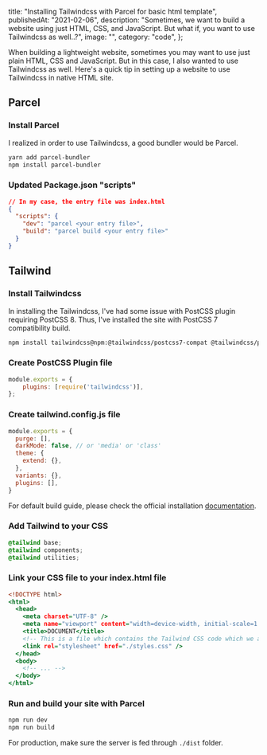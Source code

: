   title: "Installing Tailwindcss with Parcel for basic html template",
  publishedAt: "2021-02-06",
  description:
    "Sometimes, we want to build a website using just HTML, CSS, and JavaScript. But what if, you want to use Tailwindcss as well..?",
  image: "",
  category: "code",
};

When building a lightweight website, sometimes you may want to use just plain HTML, CSS and JavaScript. But in this case, I also wanted to use Tailwindcss as well. Here's a quick tip in setting up a website to use Tailwindcss in native HTML site.

## Parcel

### Install Parcel

I realized in order to use Tailwindcss, a good bundler would be Parcel.

```bash
yarn add parcel-bundler
npm install parcel-bundler
```

### Updated Package.json "scripts"

```json:package.json
// In my case, the entry file was index.html
{
  "scripts": {
    "dev": "parcel <your entry file>",
    "build": "parcel build <your entry file>"
  }
}
```

## Tailwind

### Install Tailwindcss

In installing the Tailwindcss, I've had some issue with PostCSS plugin requiring PostCSS 8. Thus, I've installed the site with PostCSS 7 compatibility build.

```bash
npm install tailwindcss@npm:@tailwindcss/postcss7-compat @tailwindcss/postcss7-compat postcss@^7 autoprefixer@^9
```

### Create PostCSS Plugin file

```js:postcss.config.js
module.exports = {
    plugins: [require('tailwindcss')],
};
```

### Create tailwind.config.js file

```js:tailwind.config.js
module.exports = {
  purge: [],
  darkMode: false, // or 'media' or 'class'
  theme: {
    extend: {},
  },
  variants: {},
  plugins: [],
}
```

For default build guide, please check the official installation [documentation](https://tailwindcss.com/docs/installation).

### Add Tailwind to your CSS

```css
@tailwind base;
@tailwind components;
@tailwind utilities;
```

### Link your CSS file to your index.html file

```html:index.html
<!DOCTYPE html>
<html>
  <head>
    <meta charset="UTF-8" />
    <meta name="viewport" content="width=device-width, initial-scale=1.0" />
    <title>DOCUMENT</title>
    <!-- This is a file which contains the Tailwind CSS code which we added in previous step -->
    <link rel="stylesheet" href="./styles.css" />
  </head>
  <body>
    <!-- ... -->
  </body>
</html>
```

### Run and build your site with Parcel

```bash
npm run dev
npm run build
```

For production, make sure the server is fed through `./dist` folder.
